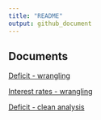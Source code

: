 ```yaml
---
title: "README"
output: github_document
---
```

## Documents
[Deficit - wrangling](outputs/deficit_gdp_wrangling.html)

[Interest rates - wrangling](outputs/ltint_wrangling_new.html)

[Deficit - clean analysis](outputs/deficit_clean.html)
